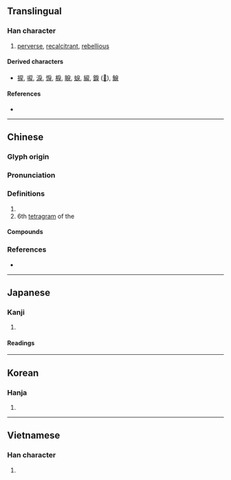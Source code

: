 {{also|戻}}
{{character info/new}}
==Translingual==

===Han character===
{{Han char|rn=63|rad=戶|as=04|sn=8|four=30234|canj=HSIK,ISIK|ids=⿸戶犬, ⿸户犬}}

# [[perverse]], [[recalcitrant]], [[rebellious]]

====Derived characters====
* [[捩]], [[唳]], [[淚]], [[悷]], [[棙]], [[睙]], [[蜧]], [[綟]], [[錑]] ([[𫄫]]), [[𩸭]]

====References====
* {{Han ref|kx=0415.110|dkj=11712|dj=0759.150|hdz=32258.060|uh=623E|ud=25150|bh=A9D1|bd=43473}}

----

==Chinese==
{{zh-forms}}

===Glyph origin===
{{Han etym}}

===Pronunciation===
{{zh-pron
|m=lì
|c=leoi6,lai6,lit6
|mc=y
|oc=y
|cat=
}}

===Definitions===
{{zh-hanzi}}

# {{rfdef|zh}}
# 6th [[tetragram]] of the {{w|Taixuanjing}}

====Compounds====
{{zh-der|乖戾|佛戾|剌戾|剛戾|剛戾自用|反戾天常|咎戾|寥戾|忿戾|悍戾|愎戾|戾天|戾止|戾氣|攫戾執猛|暴戾|暴戾之氣|暴戾恣睢|災戾|狠戾|狼戾|猛戾|獲戾|粒米狼戾|罪戾|詭戾|貪戾|颯戾|飂戾|饕戾|鳶飛戾天}}

===References===
* {{R:yue:Hanzi}}

----

==Japanese==
{{ja-kanji forms|戻|戾}}

===Kanji===
{{ja-kanji|grade=|rs=戶04|shin=戻}}

# {{defn|lang=ja|sort=戶04}}

====Readings====
{{ja-readings
|goon=らい
|kanon=れい
|kun=もど-る, もど-す, いた-る
}}

----

==Korean==

===Hanja===
{{ko-hanja|hangeul=[[려]]>[[여]], [[렬]]>[[열]]|eumhun=|rv=ryeo>yeo, ryeol>yeol|mr=ryŏ>yŏ, ryŏl>yŏl|y=lye>ye, lyel>yel}}

# {{defn|lang=ko|sort=戶04}}

----

==Vietnamese==

===Han character===
{{vi-readings|rs=戶04|hanviet=lệ}}

# {{defn|lang=vi|sort=戶04}}